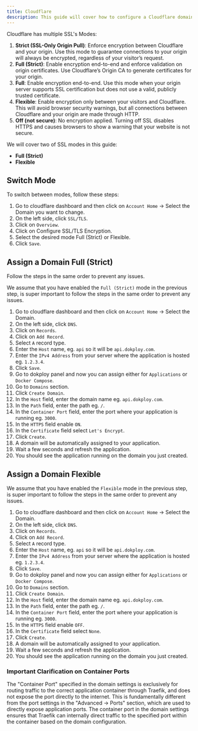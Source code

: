 ```yaml
---
title: Cloudflare
description: This guide will cover how to configure a Cloudflare domain for your applications in dokploy or panel.
---
```



Cloudflare has multiple SSL's Modes:

1. **Strict (SSL-Only Origin Pull)**: Enforce encryption between Cloudflare and your origin. Use this mode to guarantee connections to your origin will always be encrypted, regardless of your visitor’s request.
2. **Full (Strict)**: Enable encryption end-to-end and enforce validation on origin certificates. Use Cloudflare’s Origin CA to generate certificates for your origin.
3. **Full**: Enable encryption end-to-end. Use this mode when your origin server supports SSL certification but does not use a valid, publicly trusted certificate.
4. **Flexible**: Enable encryption only between your visitors and Cloudflare. This will avoid browser security warnings, but all connections between Cloudflare and your origin are made through HTTP.
5. **Off (not secure)**: No encryption applied. Turning off SSL disables HTTPS and causes browsers to show a warning that your website is not secure.

We will cover two of SSL modes in this guide:

- **Full (Strict)**
- **Flexible**

## Switch Mode

To switch between modes, follow these steps:

1. Go to cloudflare dashboard and then click on `Account Home` -> Select the Domain you want to change.
2. On the left side, click `SSL/TLS`.
3. Click on `Overview`.
4. Click on Configure SSL/TLS Encryption.
5. Select the desired mode Full (Strict) or Flexible.
6. Click `Save`.




## Assign a Domain Full (Strict)


<Callout type="warn">
Follow the steps in the same order to prevent any issues.
</Callout>

We assume that you have enabled the `Full (Strict)` mode in the previous step, is super important to follow the steps in the same order to prevent any issues.

1. Go to cloudflare dashboard and then click on `Account Home` -> Select the Domain.
2. On the left side, click `DNS`.
3. Click on `Records`.
4. Click on `Add Record`.
5. Select `A` record type.
6. Enter the `Host` name, eg. `api` so it will be `api.dokploy.com`.
7. Enter the `IPv4 Address` from your server where the application is hosted eg. `1.2.3.4`.
8. Click `Save`.
9. Go to dokploy panel and now you can assign either for `Applications` or `Docker Compose`.
10. Go to `Domains` section.
11. Click `Create Domain`.
12. In the `Host` field, enter the domain name eg. `api.dokploy.com`.
13. In the `Path` field, enter the path eg. `/`.
14. In the `Container Port` field, enter the port where your application is running eg. `3000`.
15. In the `HTTPS` field enable `ON`.
16. In the `Certificate` field select `Let's Encrypt`.
17. Click `Create`.
18. A domain will be automatically assigned to your application.
19. Wait a few seconds and refresh the application.
20. You should see the application running on the domain you just created.



## Assign a Domain Flexible

We assume that you have enabled the `Flexible` mode in the previous step, is super important to follow the steps in the same order to prevent any issues.

1. Go to cloudflare dashboard and then click on `Account Home` -> Select the Domain.
2. On the left side, click `DNS`.
3. Click on `Records`.
4. Click on `Add Record`.
5. Select `A` record type.
6. Enter the `Host` name, eg. `api` so it will be `api.dokploy.com`.
7. Enter the `IPv4 Address` from your server where the application is hosted eg. `1.2.3.4`.
8. Click `Save`.
9. Go to dokploy panel and now you can assign either for `Applications` or `Docker Compose`.
10. Go to `Domains` section.
11. Click `Create Domain`.
12. In the `Host` field, enter the domain name eg. `api.dokploy.com`.
13. In the `Path` field, enter the path eg. `/`.
14. In the `Container Port` field, enter the port where your application is running eg. `3000`.
15. In the `HTTPS` field enable `OFF`.
16. In the `Certificate` field select `None`.
17. Click `Create`.
18. A domain will be automatically assigned to your application.
19. Wait a few seconds and refresh the application.
20. You should see the application running on the domain you just created.


### Important Clarification on Container Ports

The "Container Port" specified in the domain settings is exclusively for routing traffic to the correct application container through Traefik, and does not expose the port directly to the internet. This is fundamentally different from the port settings in the "Advanced -> Ports" section, which are used to directly expose application ports. The container port in the domain settings ensures that Traefik can internally direct traffic to the specified port within the container based on the domain configuration.


